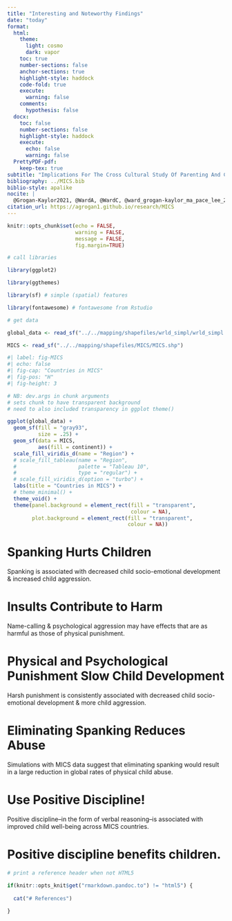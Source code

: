 ```yaml
---
title: "Interesting and Noteworthy Findings"
date: "today"
format: 
  html:
    theme: 
      light: cosmo
      dark: vapor
    toc: true
    number-sections: false
    anchor-sections: true
    highlight-style: haddock
    code-fold: true
    execute:
      warning: false
    comments:
      hypothesis: false
  docx:
    toc: false
    number-sections: false
    highlight-style: haddock
    execute:
      echo: false
      warning: false  
  PrettyPDF-pdf:
    keep-tex: true         
subtitle: "Implications For The Cross Cultural Study Of Parenting And Child Development from MICS Data"
bibliography: ../MICS.bib
biblio-style: apalike
nocite: |
  @Grogan-Kaylor2021, @WardA, @WardC, @ward_grogan-kaylor_ma_pace_lee_2021, @Pace2019, @Ma2022
citation_url: https://agrogan1.github.io/research/MICS
---
```


```r

knitr::opts_chunk$set(echo = FALSE,
                      warning = FALSE,
                      message = FALSE,
                      fig.margin=TRUE)

```

```r

# call libraries

library(ggplot2)

library(ggthemes)

library(sf) # simple (spatial) features

library(fontawesome) # fontawesome from Rstudio

```

```r

# get data

global_data <- read_sf("../../mapping/shapefiles/wrld_simpl/wrld_simpl.shp")

MICS <- read_sf("../../mapping/shapefiles/MICS/MICS.shp")

```


```r
#| label: fig-MICS
#| echo: false
#| fig-cap: "Countries in MICS"
#| fig-pos: "H"
#| fig-height: 3

# NB: dev.args in chunk arguments
# sets chunk to have transparent background
# need to also included transparency in ggplot theme()

ggplot(global_data) +
  geom_sf(fill = "gray93",
          size = .25) +
  geom_sf(data = MICS, 
          aes(fill = continent)) +
  scale_fill_viridis_d(name = "Region") +
  # scale_fill_tableau(name = "Region",
  #                    palette = "Tableau 10", 
  #                    type = "regular") +
  # scale_fill_viridis_d(option = "turbo") +
  labs(title = "Countries in MICS") +
  # theme_minimal() +
  theme_void() +
  theme(panel.background = element_rect(fill = "transparent", 
                                        colour = NA),
        plot.background = element_rect(fill = "transparent", 
                                       colour = NA))

```

# Spanking Hurts Children

Spanking is associated with decreased child socio-emotional development & increased child aggression.

# Insults Contribute to Harm

Name-calling & psychological aggression may have effects that are as harmful as those of physical punishment.

# Physical and Psychological Punishment Slow Child Development

Harsh punishment is consistently associated with decreased child socio-emotional development & more child aggression.

# Eliminating Spanking Reduces Abuse

Simulations with MICS data suggest that eliminating spanking would result in a large reduction in global rates of physical child abuse.

# Use Positive Discipline!

Positive discipline–in the form of verbal reasoning–is associated with improved child well-being across MICS countries.

# Positive discipline benefits children.

```r

# print a reference header when not HTML5

if(knitr::opts_knit$get("rmarkdown.pandoc.to") != "html5") {
  
  cat("# References")
  
}

```




